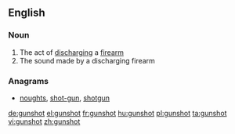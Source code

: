 ==English==

===Noun===
{{en-noun}}

# The act of [[discharge|discharging]] a [[firearm]]
# The sound made by a discharging firearm

===Anagrams===
* [[noughts#English|noughts]], [[shot-gun#English|shot-gun]], [[shotgun#English|shotgun]]

[[de:gunshot]]
[[el:gunshot]]
[[fr:gunshot]]
[[hu:gunshot]]
[[pl:gunshot]]
[[ta:gunshot]]
[[vi:gunshot]]
[[zh:gunshot]]